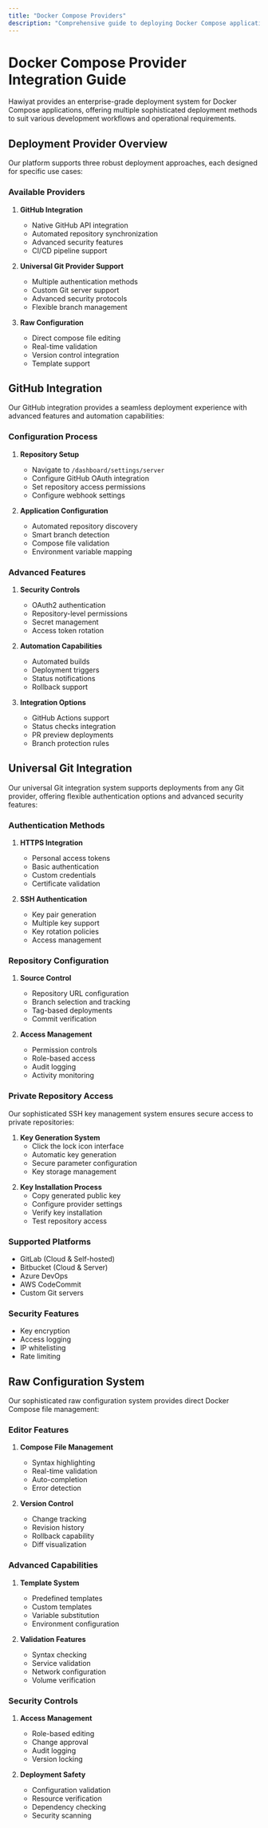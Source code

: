 ```yaml
---
title: "Docker Compose Providers"
description: "Comprehensive guide to deploying Docker Compose applications using Hawiyat's multiple provider integrations"
---
```


# Docker Compose Provider Integration Guide

Hawiyat provides an enterprise-grade deployment system for Docker Compose applications, offering multiple sophisticated deployment methods to suit various development workflows and operational requirements.

## Deployment Provider Overview

Our platform supports three robust deployment approaches, each designed for specific use cases:

### Available Providers

1. **GitHub Integration**
   - Native GitHub API integration
   - Automated repository synchronization
   - Advanced security features
   - CI/CD pipeline support

2. **Universal Git Provider Support**
   - Multiple authentication methods
   - Custom Git server support
   - Advanced security protocols
   - Flexible branch management

3. **Raw Configuration**
   - Direct compose file editing
   - Real-time validation
   - Version control integration
   - Template support

## GitHub Integration

Our GitHub integration provides a seamless deployment experience with advanced features and automation capabilities:

### Configuration Process
1. **Repository Setup**
   - Navigate to `/dashboard/settings/server`
   - Configure GitHub OAuth integration
   - Set repository access permissions
   - Configure webhook settings

2. **Application Configuration**
   - Automated repository discovery
   - Smart branch detection
   - Compose file validation
   - Environment variable mapping

### Advanced Features
1. **Security Controls**
   - OAuth2 authentication
   - Repository-level permissions
   - Secret management
   - Access token rotation

2. **Automation Capabilities**
   - Automated builds
   - Deployment triggers
   - Status notifications
   - Rollback support

3. **Integration Options**
   - GitHub Actions support
   - Status checks integration
   - PR preview deployments
   - Branch protection rules

## Universal Git Integration

Our universal Git integration system supports deployments from any Git provider, offering flexible authentication options and advanced security features:

### Authentication Methods

1. **HTTPS Integration**
   - Personal access tokens
   - Basic authentication
   - Custom credentials
   - Certificate validation

2. **SSH Authentication**
   - Key pair generation
   - Multiple key support
   - Key rotation policies
   - Access management

### Repository Configuration

1. **Source Control**
   - Repository URL configuration
   - Branch selection and tracking
   - Tag-based deployments
   - Commit verification

2. **Access Management**
   - Permission controls
   - Role-based access
   - Audit logging
   - Activity monitoring

### Private Repository Access

Our sophisticated SSH key management system ensures secure access to private repositories:

1. **Key Generation System**
   - Click the lock icon interface
   - Automatic key generation
   - Secure parameter configuration
   - Key storage management

<ImageZoom 
  src="/assets/hawiyat-ssh-compose.png" 
  width={800} 
  height={630} 
  className="rounded-lg"
  alt="SSH Key Generation Interface"
/>

2. **Key Installation Process**
   - Copy generated public key
   - Configure provider settings
   - Verify key installation
   - Test repository access

<ImageZoom 
  src="/assets/private-repository.png" 
  width={800} 
  height={630} 
  className="rounded-lg"
  alt="Repository Key Configuration"
/>

### Supported Platforms
- GitLab (Cloud & Self-hosted)
- Bitbucket (Cloud & Server)
- Azure DevOps
- AWS CodeCommit
- Custom Git servers

### Security Features
- Key encryption
- Access logging
- IP whitelisting
- Rate limiting

## Raw Configuration System

Our sophisticated raw configuration system provides direct Docker Compose file management:

### Editor Features
1. **Compose File Management**
   - Syntax highlighting
   - Real-time validation
   - Auto-completion
   - Error detection

2. **Version Control**
   - Change tracking
   - Revision history
   - Rollback capability
   - Diff visualization

### Advanced Capabilities
1. **Template System**
   - Predefined templates
   - Custom templates
   - Variable substitution
   - Environment configuration

2. **Validation Features**
   - Syntax checking
   - Service validation
   - Network configuration
   - Volume verification

### Security Controls
1. **Access Management**
   - Role-based editing
   - Change approval
   - Audit logging
   - Version locking

2. **Deployment Safety**
   - Configuration validation
   - Resource verification
   - Dependency checking
   - Security scanning